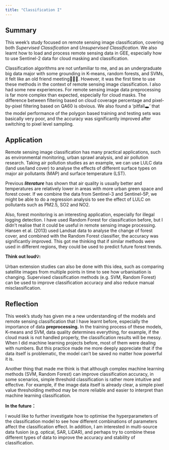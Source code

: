 ```yaml
---
title: "Classification I"
---
```


## Summary 

This week's study focused on remote sensing image classification, covering both *Supervised Classification* and *Unsupervised Classification*. We also learnt how to load and process remote sensing data in GEE, especially how to use Sentinel-2 data for cloud masking and classification.

Classification algorithms are not unfamiliar to me, and as an undergraduate big data major with some grounding in K-means, random forests, and SVMs, it felt like an old friend meeting🧑‍🤝‍🧑. However, it was the first time to use these methods in the context of remote sensing image classification. I also had some new experiences. For remote sensing image data preprocessing is far more complex than expected, especially for cloud masks. The difference between filtering based on cloud coverage percentage and pixel-by-pixel filtering based on QA60 is obvious. We also found a ‘pitfall🕳️’ that the model performance of the polygon based training and testing sets was basically very poor, and the accuracy was significantly improved after switching to pixel level sampling.

## Application 

Remote sensing image classification has many practical applications, such as environmental monitoring, urban sprawl analysis, and air pollution research. Taking air pollution studies as an example, we can use LULC data (land use/land cover) to analyse the effects of different surface types on major air pollutants (MAP) and surface temperature (LST).

Previous ***literature*** has shown that air quality is usually better and temperatures are relatively lower in areas with more urban green space and forest cover. If we combine the data from Sentinel-3 and Sentinel-5P, we might be able to do a regression analysis to see the effect of LULC on pollutants such as PM2.5, SO2 and NO2.

Also, forest monitoring is an interesting application, especially for illegal logging detection. I have used Random Forest for classification before, but I didn't realise that it could be useful in remote sensing image processing. Hansen et al. (2013) used Landsat data to analyse the change of forest cover, and combined with the Random Forest classifier, the accuracy was significantly improved. This got me thinking that if similar methods were used in different regions, they could be used to predict future forest trends.

**Think out loud💡:**

Urban extension studies can also be done with this idea, such as comparing satellite images from multiple points in time to see how urbanisation is changing. Supervised classification methods (e.g. SVM, Random Forest) can be used to improve classification accuracy and also reduce manual misclassification.

## Reflection 

This week's study has given me a new understanding of the models and remote sensing classification that I have learnt before, especially the importance of data **preprocessing.** In the training process of these models, K-means and SVM, data quality determines everything, for example, if the cloud mask is not handled properly, the classification results will be messy. When I did machine learning projects before, most of them were dealing with numbers. But this practice made me more deeply appreciate that if the data itself is problematic, the model can't be saved no matter how powerful it is.

Another thing that made me think is that although complex machine learning methods (SVM, Random Forest) can improve classification accuracy, in some scenarios, simple threshold classification is rather more intuitive and effective. For example, if the image data itself is already clear, a simple pixel value thresholding method may be more reliable and easier to interpret than machine learning classification.

**In the future：**

I would like to further investigate how to optimise the hyperparameters of the classification model to see how different combinations of parameters affect the classification effect. In addition, I am interested in multi-source data fusion (e.g. optical, SAR, LiDAR), and perhaps try to combine these different types of data to improve the accuracy and stability of classification.

